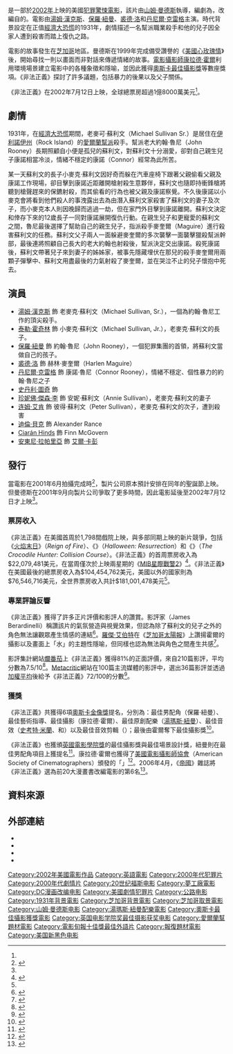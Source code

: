 {{noteTA
| T = zh-cn: 毁灭之路; zh-hk: 末路驕陽; zh-tw: 非法正義;
| 1 = zh-cn: 毁灭之路; zh-hk: 末路驕陽; zh-tw: 非法正義;
| 2 = zh-cn: 大萧条; zh-hk: 經濟大蕭條; zh-tw: 經濟大恐慌;
| G1 = Show
| G2 = Movie
}}
{{Infobox film
| name           = 非法正義
| original_name = ''Road to Perdition''
| image          = Road to Perdition Film Poster.jpg
| caption        = 戲院上映版海報
| director       = [[山姆·曼德斯|山姆·曼德斯]]
| producer       = 山姆·曼德斯<br />{{link-en|狄恩·桑納克|Dean Zanuck}}<br />[[理查·賽納克|理查·賽納克]]
| screenplay     = {{link-en|大衛·賽爾夫|David Self}}
| based_on       = {{Based on|{{link-en|非法正義 (漫畫)|Road to Perdition (comics)|非法正義}}|{{ubl|{{link-en|麥克斯·艾倫·柯林斯|Max Allan Collins}}|{{link-en|理查·皮爾斯·瑞納|Richard Piers Rayner}}}}}}
| starring       = [[湯姆·漢克斯|湯姆·漢克斯]]<br />[[保羅·紐曼|保羅·紐曼]]<br />[[裘德·洛|裘德·洛]]<br />[[珍妮佛·傑森·李|珍妮佛·傑森·李]]<br />[[史丹利·特治|史丹利·特治]]<br />[[丹尼爾·基克|丹尼爾·基克]]<br />[[泰勒·霍奇林|泰勒·霍奇林]]
| music          = [[湯瑪斯·紐曼|湯瑪斯·紐曼]]
| cinematography = [[康拉德·霍爾|康拉德·霍爾]]
| editing        = {{link-en|吉兒·比爾庫克|Jill Bilcock}}
| studio         = The Zanuck Company
| distributor    = [[夢工廠|夢工廠]]（北美）<br />[[二十世紀福斯|二十世紀福斯]]（國際）
| released       = {{Film date|2002|07|12|美國}}
| runtime        = 117分鐘
| country        = {{美國}}
| language       = 英語
| budget         = $8,000萬美元<ref name=BOXTotal/>
| gross          = $181,001,478<ref name="BOXTotal">{{cite web |url=http://www.boxofficemojo.com/movies/?id=roadtoperdition.htm |title=Road to Perdition (2002) |work=[[Box_Office_Mojo|Box Office Mojo]] |publisher=[[IMDb|IMDb]] |accessdate=2010-04-24 |archive-date=2019-07-09 |archive-url=https://web.archive.org/web/20190709091602/https://www.boxofficemojo.com/movies/?id=roadtoperdition.htm |dead-url=no }}</ref>
| cn_name       = 毁灭之路
| hk_name       = 末路驕陽
| tw_name       = 非法正義
}}

{{作品名稱|name=''Road to Perdition''|hk=末路驕陽|tw=非法正義|cn=毁灭之路}}是一部於[[2002年電影|2002年]]上映的美國[[犯罪片|犯罪]][[驚悚電影|驚悚電影]]，該片由[[山姆·曼德斯|山姆·曼德斯]]執導，編劇為{{link-en|大衛·賽爾夫|David Self}}，改編自{{link-en|麥克斯·艾倫·柯林斯|Max Allan Collins}}的{{link-en|非法正義 (漫畫)|Road to Perdition (comics)|同名視覺文學}}。電影由[[湯姆·漢克斯|湯姆·漢克斯]]、[[保羅·紐曼|保羅·紐曼]]、[[裘德·洛|裘德·洛]]和[[丹尼爾·克雷格|丹尼爾·克雷格]]主演。時代背景設定在正值[[經濟大恐慌|經濟大恐慌]]的1931年，劇情描述一名幫派職業殺手和他的兒子因全家人遭到殺害而踏上復仇之路。

電影的故事發生在[[芝加哥|芝加哥]]地區。曼德斯在1999年完成備受讚譽的《[[美國心玫瑰情|美國心玫瑰情]]》後，開始尋找一則以畫面而非對話來傳遞情緒的故事。[[電影攝影師|電影攝影師]][[康拉德·霍爾|康拉德·霍爾]]利用環境場景建立電影中的各種象徵和隱喻，並因此獲得[[奧斯卡最佳攝影獎|奧斯卡最佳攝影獎]]等數座獎項。《非法正義》探討了許多議題，包括暴力的後果以及父子關係。

《非法正義》在2002年7月12日上映，全球總票房超過1億8000萬美元<ref name="BOXTotal"/>。

== 劇情 ==
1931年，在[[經濟大恐慌|經濟大恐慌]]期間，老麥可·蘇利文（Michael Sullivan Sr.）是居住在[[伊利諾伊州|伊利諾伊州]]{{link-en|洛克島 (伊利諾伊州)|Rock Island, Illinois|洛克島}}（Rock Island）的[[愛爾蘭幫|愛爾蘭幫派]]殺手。幫派老大約翰·魯尼（John Rooney）長期照顧自小便是孤兒的蘇利文，對蘇利文十分溺愛，卻對自己親生兒子康諾相當冷淡，情緒不穩定的康諾（Connor）經常為此所苦。

某一天蘇利文的長子小麥克·蘇利文因好奇而躲在汽車座椅下跟著父親偷看父親及康諾工作現場，卻目擊到康諾近距離開槍射殺生意夥伴，蘇利文也隨即持衝鋒槍將聽到槍聲趕來的保鑣射殺，而其偷看的行為也被父親及康諾察覺。不久後康諾以小麥克會將看到他們殺人的事洩露出去為由潛入蘇利文家殺害了蘇利文的妻子及次子，而小麥克本人則因晚歸而逃過一劫，但在家門外目擊到康諾離開。蘇利文決定和倖存下來的12歲長子一同對康諾展開復仇行動。在親生兒子和更寵愛的蘇利文之間，魯尼最後選擇了幫助自己的親生兒子，指派殺手麥奎爾（Maguire）進行殺害蘇利文的任務。蘇利文父子兩人一面躲避麥奎爾的多次襲擊一面襲擊獵殺幫派幹部，最後連將照顧自己長大的老大約翰也射殺後，幫派決定交出康諾。殺死康諾後，蘇利文帶著兒子來到妻子的姊姊家，被事先隱藏埋伏在那兒的殺手麥奎爾用兩顆子彈擊中、蘇利文用盡最後的力氣射殺了麥奎爾，並在哭泣不止的兒子懷抱中死去。

== 演員 ==
* [[湯姆·漢克斯|湯姆·漢克斯]] 飾 老麥克·蘇利文（Michael Sullivan, Sr.），一個為約翰·魯尼工作的頂尖殺手。
* [[泰勒·霍奇林|泰勒·霍奇林]] 飾 小麥克·蘇利文（Michael Sullivan, Jr.），老麥克·蘇利文的長子。
* [[保羅·紐曼|保羅·紐曼]] 飾 約翰·魯尼（John Rooney），一個犯罪集團的首領，將蘇利文當做自己的孩子。
* [[裘德·洛|裘德·洛]] 飾 赫林·麥奎爾（Harlen Maguire）
* [[丹尼爾·克雷格|丹尼爾·克雷格]] 飾 康諾·魯尼（Connor Rooney），情緒不穩定、個性暴力的約翰·魯尼之子
* [[史丹利·圖奇|史丹利·圖奇]] 飾 {{link-en|法蘭克·尼提|Frank Nitti}}
* [[珍妮佛·傑森·李|珍妮佛·傑森·李]] 飾 安妮·蘇利文（Annie Sullivan），老麥克·蘇利文的妻子
* [[连姆·艾肯|连姆·艾肯]] 飾 彼得·蘇利文（Peter Sullivan），老麥克·蘇利文的次子，遭到殺害
* [[迪倫·貝克|迪倫·貝克]] 飾 Alexander Rance
* [[Ciarán_Hinds|Ciarán Hinds]] 飾 Finn McGovern
* [[安東尼·拉帕里亞|安東尼·拉帕里亞]] 飾 [[艾爾·卡彭|艾爾·卡彭]]

== 發行 ==
當電影在2001年6月拍攝完成時<ref name="Killer">{{cite news |author=Jeff Jensen |url=http://www.ew.com/ew/article/0,,320333,00.html |title=Killer Instinct |work=[[Entertainment_Weekly|Entertainment Weekly]] |date=2002-07-19 |accessdate=2007-06-06}}</ref>，製片公司原本預計安排在同年的聖誕節上映。但曼德斯在2001年9月向製片公司爭取了更多時間，因此電影延後至2002年7月12日才上映<ref name="Killer" />。

=== 票房收入 ===
《非法正義》在美國首周於1,798間戲院上映，與多部同期上映的新片競爭，包括《[[火焰末日|火焰末日]]》（''Reign of Fire''）、《{{link-en|月光光心慌慌之大屠殺|Halloween: Resurrection}}》（''Halloween: Resurrection''）和《{{link-en|鱷魚捕手|The Crocodile Hunter: Collision Course}}》（''The Crocodile Hunter: Collision Course''）。《非法正義》的首周票房收入為$22,079,481美元，在當周僅次於上映兩星期的《[[MIB星際戰警2|MIB星際戰警2]]》<ref name="BOXWeekend">{{cite web |url=http://www.boxofficemojo.com/weekend/chart/?yr=2002&wknd=28&p=.htm |title=July 12–14, 2002 Weekend |work=[[Box_Office_Mojo|Box Office Mojo]] |publisher=[[IMDb|IMDb]] |accessdate=2010-04-24}}</ref>。《非法正義》在美國最後的總票房收入為$104,454,762美元，美國以外的國家則為$76,546,716美元，全世界票房收入共計$181,001,478美元<ref name="BOXTotal" />。

=== 專業評論反響 ===
《非法正義》獲得了許多正片評價和影評人的讚賞。影評家{{link-en|詹姆士·伯拉迪尼利|James Berardinelli}}（James Berardinelli）稱讚該片的氣氛營造與視覺效果，但認為除了蘇利文的兒子之外的角色無法讓觀眾產生情感的連結<ref>{{cite news|author=James Berardinelli, James|url=http://www.reelviews.net/movies/r/road_perdition.html|archiveurl=https://web.archive.org/web/20070929110605/http://www.reelviews.net/movies/r/road_perdition.html|archivedate=2007-09-29|title=Review: Road to Perdition|work=ReelViews.net|year=2002|accessdate=2007-07-25|deadurl=yes}}</ref>。[[羅傑·艾伯特|羅傑·艾伯特]]在《[[芝加哥太陽報|芝加哥太陽報]]》上讚揚霍爾的攝影以及畫面上「水」的主題性隱喻，但同樣也認為無法與角色之間產生共感<ref>{{cite news|author=Ebert, Roger|url=http://rogerebert.suntimes.com/apps/pbcs.dll/article?AID=/20020712/REVIEWS/207120304/1023|title=Road to Perdition|work=Chicago Sun-Times|date=2002-07-12|accessdate=2007-07-25}}</ref>。

影評集計網站[[爛番茄|爛番茄]]上《非法正義》獲得81%的正面評價，來自210篇影評，平均分數為7.5/10<ref>{{cite web|url=http://www.rottentomatoes.com/m/road_to_perdition|title=Road to Perdition |work=[[Rotten_Tomatoes|Rotten Tomatoes]]|publisher=Flixter|accessdate=2010-04-24}}</ref>。[[Metacritic|Metacritic]]網站在100篇主流媒體的影評中，選出36篇影評並透過[[加權平均數|加權平均]]後給予《非法正義》72/100的分數<ref>{{cite web|url=http://www.metacritic.com/video/titles/roadtoperdition|title=Road to Perdition|work=[[Metacritic|Metacritic]]|publisher=CBS Interactive|accessdate=2010-04-24}}</ref>。

=== 獲獎 ===
《非法正義》共獲得6項[[奧斯卡金像獎|奧斯卡金像獎]]提名，分別為：最佳男配角（保羅·紐曼）、最佳藝術指導、最佳攝影（康拉德·霍爾）、最佳原創配樂（[[湯瑪斯·紐曼|湯瑪斯·紐曼]]）、最佳音效（[[史考特·米蘭|史考特·米蘭]]、{{link-en|鮑勃·畢莫|Bob Beemer}}和{{link-en|約翰·布里伽特|John Pritchett (sound engineer)}}）以及最佳音效剪輯（{{link-en|史考特·海克|Scott Hecker}}）；最後由霍爾奪下最佳攝影獎<ref>{{cite web|url=http://www.oscars.org/75academyawards/nomswins.html|archiveurl=https://web.archive.org/web/20080703204808/http://www.oscars.org/75academyawards/nomswins.html|archivedate=2008-07-03|title=75th Academy Award Nominees and Winners|work=Oscars.org|accessdate=2007-05-20|deadurl=yes}}</ref>。

《非法正義》也獲頒[[英國電影學院獎|英國電影學院獎]]的最佳攝影獎與最佳場景設計獎，紐曼則在最佳男配角項目上獲提名<ref>{{cite news|url=http://www.cnn.com/2003/SHOWBIZ/Movies/02/24/film.baftas.reut|title='Pianist,' Kidman win BAFTAs|work=[[CNN|CNN]]|accessdate=2010-04-24|date=2003-02-24}}</ref>。康拉德·霍爾也獲得了[[美國電影攝影師協會|美國電影攝影師協會]]（American Society of Cinematographers）頒發的「{{link-en|美國電影攝影師協會院線電影攝影傑出成就獎|American Society of Cinematographers Award for Outstanding Achievement in Cinematography in Theatrical Releases|院線電影攝影傑出成就獎}}」<ref>{{cite web|url=http://www.theasc.com/awards/history/2002.htm|archiveurl=https://web.archive.org/web/20080609184630/http://www.theasc.com/awards/history/2002.htm|archivedate=2008-06-09|title=ASC 17th Annual Awards – 2002|work=TheASC.org|accessdate=2007-05-20|deadurl=yes}}</ref>。2006年4月，《[[帝國雜誌|帝國]]》雜誌將《非法正義》選為前20大漫畫書改編電影的第6名<ref>{{cite journal|url=https://web.archive.org/web/20061102084759/https://www.empireonline.com/features/comicbookfilms/6.asp|title=The 20 greatest comic book movies of all time|work=[[Empire_(magazine)|Empire]]|pages=98–103|date=April 2006|accessdate=2011-01-01}}</ref>。

== 資料來源 ==
{{reflist|2}}

== 外部連結 ==
*{{IMDb title|0257044}}
*{{douban|1302325}}
*{{Rotten Tomatoes|road_to_perdition}}
*{{Mojo title|roadtoperdition}}

{{DC漫畫電影}}
{{Sam Mendes}}
{{電影旬報十佳獎最佳外語片}}
{{土星奖最佳动作、历险和惊悚电影}}

{{DEFAULTSORT:Road To Perdition}}
[[Category:2002年美國電影作品|Category:2002年美國電影作品]]
[[Category:英語電影|Category:英語電影]]
[[Category:2000年代犯罪片|Category:2000年代犯罪片]]
[[Category:2000年代劇情片|Category:2000年代劇情片]]
[[Category:20世纪福斯电影|Category:20世纪福斯电影]]
[[Category:夢工廠電影|Category:夢工廠電影]]
[[Category:DC漫画改编电影|Category:DC漫画改编电影]]
[[Category:美國劇情犯罪片|Category:美國劇情犯罪片]]
[[Category:公路电影|Category:公路电影]]
[[Category:1931年背景電影|Category:1931年背景電影]]
[[Category:芝加哥背景電影|Category:芝加哥背景電影]]
[[Category:芝加哥取景電影|Category:芝加哥取景電影]]
[[Category:山姆·曼德斯电影|Category:山姆·曼德斯电影]]
[[Category:湯瑪斯·紐曼配樂電影|Category:湯瑪斯·紐曼配樂電影]]
[[Category:奧斯卡最佳攝影獲獎電影|Category:奧斯卡最佳攝影獲獎電影]]
[[Category:英国电影学院奖最佳摄影获奖电影|Category:英国电影学院奖最佳摄影获奖电影]]
[[Category:愛爾蘭幫題材電影|Category:愛爾蘭幫題材電影]]
[[Category:電影旬報十佳獎最佳外語片|Category:電影旬報十佳獎最佳外語片]]
[[Category:報復題材電影|Category:報復題材電影]]
[[Category:美国新黑色电影|Category:美国新黑色电影]]